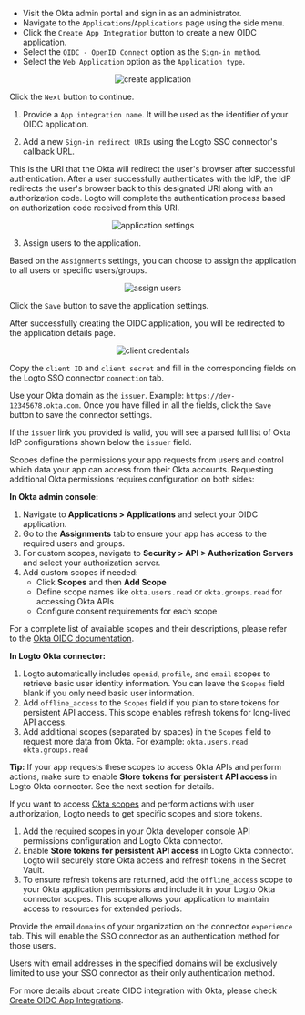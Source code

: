 

<Step index={0} title="Create an OIDC application on Okta admin portal">

- Visit the Okta admin portal and sign in as an administrator.
- Navigate to the `Applications`/`Applications` page using the side menu.
- Click the `Create App Integration` button to create a new OIDC application.
- Select the `OIDC - OpenID Connect` option as the `Sign-in method`.
- Select the `Web Application` option as the `Application type`.

<center>
  <img src={createApplication} alt="create application" />
</center>

Click the `Next` button to continue.

</Step>

<Step index={1} title="Configure the application settings">

1. Provide a `App integration name`. It will be used as the identifier of your OIDC application.

2. Add a new `Sign-in redirect URIs` using the Logto SSO connector's callback URL.

<OidcCallbackUri />

This is the URI that the Okta will redirect the user's browser after successful authentication. After a user successfully authenticates with the IdP, the IdP redirects the user's browser back to this designated URI along with an authorization code. Logto will complete the authentication process based on authorization code received from this URI.

<center>
  <img src={applicationSettings} alt="application settings" />
</center>

3. Assign users to the application.

Based on the `Assignments` settings, you can choose to assign the application to all users or specific users/groups.

<center>
  <img src={assignUsers} alt="assign users" />
</center>

Click the `Save` button to save the application settings.

</Step>

<Step index={2} title="Set up Logto connector with the client credentials">

After successfully creating the OIDC application, you will be redirected to the application details page.

<center>
  <img src={clientCredentials} alt="client credentials" />
</center>

Copy the `client ID` and `client secret` and fill in the corresponding fields on the Logto SSO connector `connection` tab.

Use your Okta domain as the `issuer`. Example: `https://dev-12345678.okta.com`. Once you have filled in all the fields, click the `Save` button to save the connector settings.

If the `issuer` link you provided is valid, you will see a parsed full list of Okta IdP configurations shown below the `issuer` field.

</Step>

<Step index={4} title="Additional scopes (Optional)">

Scopes define the permissions your app requests from users and control which data your app can access from their Okta accounts. Requesting additional Okta permissions requires configuration on both sides:

**In Okta admin console:**

1. Navigate to **Applications > Applications** and select your OIDC application.
2. Go to the **Assignments** tab to ensure your app has access to the required users and groups.
3. For custom scopes, navigate to **Security > API > Authorization Servers** and select your authorization server.
4. Add custom scopes if needed:
   - Click **Scopes** and then **Add Scope**
   - Define scope names like `okta.users.read` or `okta.groups.read` for accessing Okta APIs
   - Configure consent requirements for each scope

For a complete list of available scopes and their descriptions, please refer to the [Okta OIDC documentation](https://developer.okta.com/docs/api/openapi/okta-oauth/guides/overview/#scopes).

**In Logto Okta connector:**

1. Logto automatically includes `openid`, `profile`, and `email` scopes to retrieve basic user identity information. You can leave the `Scopes` field blank if you only need basic user information.
2. Add `offline_access` to the `Scopes` field if you plan to store tokens for persistent API access. This scope enables refresh tokens for long-lived API access.
3. Add additional scopes (separated by spaces) in the `Scopes` field to request more data from Okta. For example: `okta.users.read okta.groups.read`

**Tip:** If your app requests these scopes to access Okta APIs and perform actions, make sure to enable **Store tokens for persistent API access** in Logto Okta connector. See the next section for details.

</Step>

<Step index={5} title="Store tokens to access Okta APIs (Optional)">

If you want to access [Okta scopes](https://developer.okta.com/docs/guides/request-user-consent/main/#enable-consent-for-scopes) and perform actions with user authorization, Logto needs to get specific scopes and store tokens.

1. Add the required scopes in your Okta developer console API permissions configuration and Logto Okta connector.
2. Enable **Store tokens for persistent API access** in Logto Okta connector. Logto will securely store Okta access and refresh tokens in the Secret Vault.
3. To ensure refresh tokens are returned, add the `offline_access` scope to your Okta application permissions and include it in your Logto Okta connector scopes. This scope allows your application to maintain access to resources for extended periods.

</Step>

<Step index={6} title="Set email domains and enable the SSO connector">

Provide the email `domains` of your organization on the connector `experience` tab. This will enable the SSO connector as an authentication method for those users.

Users with email addresses in the specified domains will be exclusively limited to use your SSO connector as their only authentication method.

</Step>

For more details about create OIDC integration with Okta, please check [Create OIDC App Integrations](https://help.okta.com/oie/en-us/content/topics/apps/apps_app_integration_wizard_oidc.htm).
